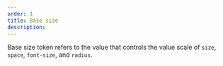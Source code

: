 ```yaml
---
order: 1
title: Base size
description:
---
```


Base size token refers to the value that controls the value scale of `size`, `space`, `font-size`, and `radius`.

<BR />

<Table
  headers={['Name', 'Value', 'Description']}
  data={[['baseSize', '16px', 'Root value that defines tokens such as space, size, radius, and font size']]}
/>
